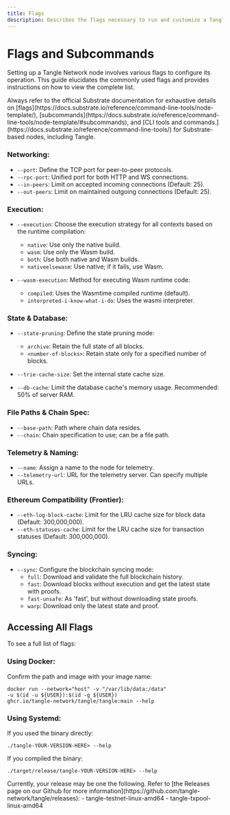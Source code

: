 ```yaml
---
title: Flags
description: Describes the flags necessary to run and customize a Tangle node.
---
```



# Flags and Subcommands

Setting up a Tangle Network node involves various flags to configure its operation. This guide elucidates the commonly used flags and provides instructions on how to view the complete list.

<Callout>
Always refer to the official Substrate documentation for exhaustive details on [flags](https://docs.substrate.io/reference/command-line-tools/node-template/), [subcommands](https://docs.substrate.io/reference/command-line-tools/node-template/#subcommands), and [CLI tools and commands.](https://docs.substrate.io/reference/command-line-tools/) for Substrate-based nodes, including Tangle.
</Callout>

### Networking:

- `--port`: Define the TCP port for peer-to-peer protocols.
- `--rpc-port`: Unified port for both HTTP and WS connections.
- `--in-peers`: Limit on accepted incoming connections (Default: 25).
- `--out-peers`: Limit on maintained outgoing connections (Default: 25).

### Execution:

- `--execution`: Choose the execution strategy for all contexts based on the runtime compilation:

  - `native`: Use only the native build.
  - `wasm`: Use only the Wasm build.
  - `both`: Use both native and Wasm builds.
  - `nativeelsewasm`: Use native; if it fails, use Wasm.

- `--wasm-execution`: Method for executing Wasm runtime code:
  - `compiled`: Uses the Wasmtime compiled runtime (default).
  - `interpreted-i-know-what-i-do`: Uses the wasmi interpreter.

### State & Database:

- `--state-pruning`: Define the state pruning mode:

  - `archive`: Retain the full state of all blocks.
  - `<number-of-blocks>`: Retain state only for a specified number of blocks.

- `--trie-cache-size`: Set the internal state cache size.
- `--db-cache`: Limit the database cache's memory usage. Recommended: 50% of server RAM.

### File Paths & Chain Spec:

- `--base-path`: Path where chain data resides.
- `--chain`: Chain specification to use; can be a file path.

### Telemetry & Naming:

- `--name`: Assign a name to the node for telemetry.
- `--telemetry-url`: URL for the telemetry server. Can specify multiple URLs.

### Ethereum Compatibility (Frontier):

- `--eth-log-block-cache`: Limit for the LRU cache size for block data (Default: 300,000,000).
- `--eth-statuses-cache`: Limit for the LRU cache size for transaction statuses (Default: 300,000,000).

### Syncing:

- `--sync`: Configure the blockchain syncing mode:
  - `full`: Download and validate the full blockchain history.
  - `fast`: Download blocks without execution and get the latest state with proofs.
  - `fast-unsafe`: As 'fast', but without downloading state proofs.
  - `warp`: Download only the latest state and proof.

## Accessing All Flags

To see a full list of flags:

### Using Docker:

Confirm the path and image with your image name:

```
docker run --network="host" -v "/var/lib/data:/data"
-u $(id -u ${USER}):$(id -g ${USER})
ghcr.io/tangle-network/tangle/tangle:main --help
```

### Using Systemd:

If you used the binary directly:

`./tangle-YOUR-VERSION-HERE> --help`

If you compiled the binary:

`./target/release/tangle-YOUR-VERSION-HERE> --help`

<Callout>
Currently, your release may be one the following.
Refer to [the Releases page on our Github for more information](https://github.com/tangle-network/tangle/releases):
- tangle-testnet-linux-amd64
- tangle-txpool-linux-amd64
</Callout>
